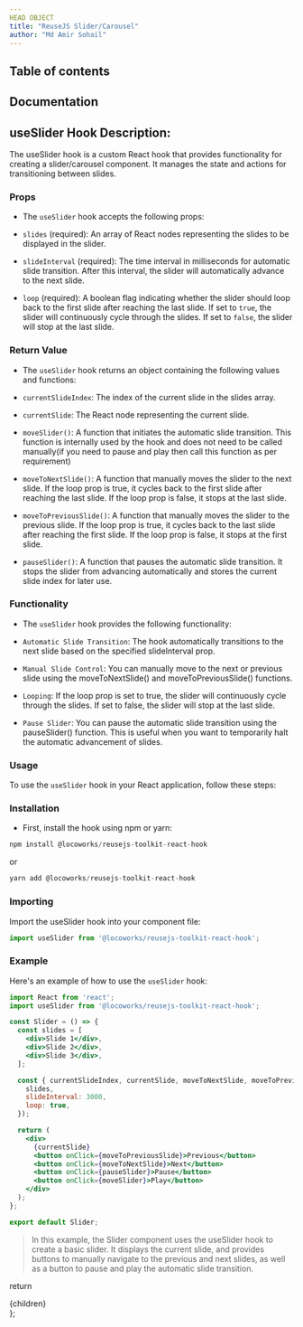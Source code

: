 ```yaml
---
HEAD OBJECT
title: "ReuseJS Slider/Carousel"
author: "Md Amir Sohail"
---
```



## Table of contents

## Documentation 

## useSlider Hook Description:
The useSlider hook is a custom React hook that provides functionality for creating a slider/carousel component. It manages the state and actions for transitioning between slides.

### Props
- The `useSlider` hook accepts the following props:

- `slides` (required): An array of React nodes representing the slides to be displayed in the slider.

- `slideInterval` (required): The time interval in milliseconds for automatic slide transition. After this interval, the slider will automatically advance to the next slide.

- `loop` (required): A boolean flag indicating whether the slider should loop back to the first slide after reaching the last slide. If set to `true`, the slider will continuously cycle through the slides. If set to `false`, the slider will stop at the last slide.


### Return Value
- The `useSlider` hook returns an object containing the following values and functions:

- `currentSlideIndex`: The index of the current slide in the slides array.

- `currentSlide`: The React node representing the current slide.

- `moveSlider()`: A function that initiates the automatic slide transition. This function is internally used by the hook and does not need to be called manually(if you need to pause and play then call this function as per requirement)

- `moveToNextSlide()`: A function that manually moves the slider to the next slide. If the loop prop is true, it cycles back to the first slide after reaching the last slide. If the loop prop is false, it stops at the last slide.

- `moveToPreviousSlide()`: A function that manually moves the slider to the previous slide. If the loop prop is true, it cycles back to the last slide after reaching the first slide. If the loop prop is false, it stops at the first slide.

- `pauseSlider()`: A function that pauses the automatic slide transition. It stops the slider from advancing automatically and stores the current slide index for later use.

### Functionality

- The `useSlider` hook provides the following functionality:

- `Automatic Slide Transition`: The hook automatically transitions to the next slide based on the specified slideInterval prop.

- `Manual Slide Control`: You can manually move to the next or previous slide using the moveToNextSlide() and moveToPreviousSlide() functions.

- `Looping`: If the loop prop is set to true, the slider will continuously cycle through the slides. If set to false, the slider will stop at the last slide.

- `Pause Slider`: You can pause the automatic slide transition using the pauseSlider() function. This is useful when you want to temporarily halt the automatic advancement of slides.

### Usage
To use the `useSlider` hook in your React application, follow these steps:

### Installation
- First, install the hook using npm or yarn:

```jsx
npm install @locoworks/reusejs-toolkit-react-hook
```

or

```jsx 
yarn add @locoworks/reusejs-toolkit-react-hook
```

### Importing
Import the useSlider hook into your component file:

```jsx
import useSlider from '@locoworks/reusejs-toolkit-react-hook';

```

### Example
Here's an example of how to use the `useSlider` hook:

```jsx
import React from 'react';
import useSlider from '@locoworks/reusejs-toolkit-react-hook';

const Slider = () => {
  const slides = [
    <div>Slide 1</div>,
    <div>Slide 2</div>,
    <div>Slide 3</div>,
  ];

  const { currentSlideIndex, currentSlide, moveToNextSlide, moveToPreviousSlide, pauseSlider,moveSlider } = useSlider({
    slides,
    slideInterval: 3000,
    loop: true,
  });

  return (
    <div>
      {currentSlide}
      <button onClick={moveToPreviousSlide}>Previous</button>
      <button onClick={moveToNextSlide}>Next</button>
      <button onClick={pauseSlider}>Pause</button>
      <button onClick={moveSlider}>Play</button>
    </div>
  );
};

export default Slider;
```

>In this example, the Slider component uses the useSlider hook to create a basic slider. It displays the current slide, and provides buttons to manually navigate to the previous and next slides, as well as a button to pause and play the automatic slide transition.


  return <SiteWrapper toc={toc}><div className="prose max-w-full mx-4 pb-10" >{children}</div></SiteWrapper>
};